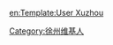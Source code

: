 {{Userbox
  |id=
  |id-c=#800000
  |info=<span lang="zh-cn">该用户原籍或现在或曾经居住地为'''[[徐州市]]'''。</span>
  |info-c=#00FF00
  |info-s=10
  |border-c=#FFFF99
}}

[[Category:徐州维基人]]

<noinclude>
[[en:Template:User Xuzhou]]</noinclude>